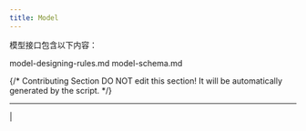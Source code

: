 ```yaml
---
title: Model
---
```



模型接口包含以下内容：

<Card title="model-designing-rules.md" icon="link" href="model-designing-rules">
  model-designing-rules.md
</Card>

<Card title="model-schema.md" icon="link" href="model-schema">
  model-schema.md
</Card>

{/*
Contributing Section
DO NOT edit this section!
It will be automatically generated by the script.
*/}

---

[  ](https://github.com/langgenius/dify-docs/edit/main/zh-hans/plugins/schema-definition/model/README.mdx) | [  ](https://github.com/langgenius/dify-docs/issues/new?template=docs.yml)

